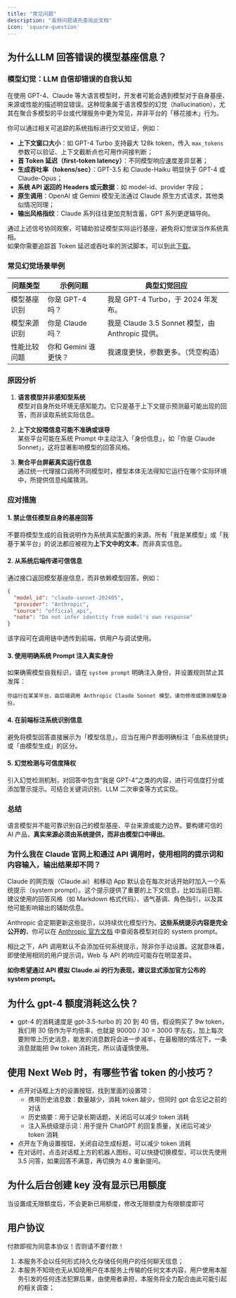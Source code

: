 ```yaml
---
title: "常见问题"
description: "高频问题请先查阅此文档"
icon: 'square-question'
---
```


## 为什么LLM 回答错误的模型基座信息？

### 模型幻觉：LLM 自信却错误的自我认知

在使用 GPT-4、Claude 等大语言模型时，开发者可能会遇到模型对于自身基座、来源或性能的描述明显错误。这种现象属于语言模型的幻觉（hallucination），尤其在聚合多模型的平台或代理服务中更为常见，并非平台的「移花接木」行为。

你可以通过相关可追踪的系统指标进行交叉验证，例如：

- **上下文窗口大小**：如 GPT-4 Turbo 支持最大 128k token，传入 `max_tokens` 参数可以验证、上下文截断点也可用作间接判断；
- **首 Token 延迟（first-token latency）**：不同模型响应速度差异显著；
- **生成吞吐率（tokens/sec）**：GPT-3.5 和 Claude-Haiku 明显快于 GPT-4 或 Claude-Opus；
- **系统 API 返回的 Headers 或元数据**：如 model-id、provider 字段；
- **原生调用**：OpenAI 或 Gemini 模型无法通过 Claude 原生方式请求，其他类似情况同理；
- **输出风格指纹**：Claude 系列往往更加克制含蓄，GPT 系列更逻辑导向。

通过上述信号协同观察，可辅助验证模型实际运行基座，避免将幻觉误当作系统真相。  
如果你需要追踪首 Token 延迟或吞吐率的测试脚本，可以到此[下载](https://github.com/jerlinn/inferHub/tree/main/scripts)。

### 常见幻觉场景举例

| 问题类型     | 示例问题                     | 典型幻觉回应                                       |
|--------------|------------------------------|----------------------------------------------------|
| 模型基座识别 | 你是 GPT-4 吗？           | 我是 GPT-4 Turbo，于 2024 年发布。           |
| 模型来源识别 | 你是 Claude 吗？         | 我是 Claude 3.5 Sonnet 模型，由 Anthropic 提供。 |
| 性能比较问题 | 你和 Gemini 谁更快？     | 我速度更快，参数更多。（凭空构造）              |

### 原因分析

1. **语言模型并非感知型系统**  
   模型对自身所处环境无感知能力。它只是基于上下文提示预测最可能出现的回答，而非读取系统实际信息。

2. **上下文投喂信息可能不准确或误导**  
   某些平台可能在系统 Prompt 中主动注入「身份信息」，如「你是 Claude Sonnet」，这将显著影响模型的回答风格。

3. **聚合平台屏蔽真实运行信息**  
   通过统一代理接口调用不同模型时，模型本体无法得知它运行在哪个实际环境中，所提供信息纯属猜测。

### 应对措施

#### 1. 禁止信任模型自身的基座回答

不要将模型生成的自我说明作为系统真实配置的来源。所有「我是某模型」或「我基于某平台」的说法都应被视为**上下文中的文本**，而非真实信息。

#### 2. 从系统后端传递可信信息

通过接口返回模型基座信息，而非依赖模型回答。例如：

```json
{
  "model_id": "claude-sonnet-202405",
  "provider": "Anthropic",
  "source": "official_api",
  "note": "Do not infer identity from model's own response"
}
````

该字段可在调用链中透传到前端，供用户与调试使用。

#### 3. 使用明确系统 Prompt 注入真实身份

如果确需模型自我标识，请在 `system prompt` 明确注入身份，并设置规则禁止其发挥：

```
你运行在某某平台，由后端调用 Anthropic Claude Sonnet 模型。请勿修改或猜测模型身份。
```

#### 4. 在前端标注系统识别信息

避免将模型回答直接展示为「模型信息」，应当在用户界面明确标注「由系统提供」或「由模型生成」的区分。

#### 5. 幻觉检测与可信度降权

引入幻觉检测机制，对回答中包含“我是 GPT-4”之类的内容，进行可信度打分或添加警示提示。可结合关键词识别、LLM 二次审查等方式实现。

### 总结

语言模型并不能可靠识别自己的模型基座、平台来源或能力边界。要构建可信的 AI 产品，**真实来源必须由系统提供，而非由模型口中得出**。

### 为什么我在 Claude 官网上和通过 API 调用时，使用相同的提示词和内容输入，输出结果却不同？

Claude 的网页版（Claude.ai）和移动 App 默认会在每次对话开始时加入一个系统提示（system prompt）。这个提示提供了重要的上下文信息，比如当前日期、建议使用的回答风格（如 Markdown 格式代码）、语气基调、角色指引，以及其他可能影响输出的辅助信息。

Anthropic 会定期更新这些提示，以持续优化模型行为。**这些系统提示内容是完全公开的**，你可以在 [Anthropic 官方文档](https://docs.anthropic.com/en/release-notes/system-prompts) 中查阅各模型对应的 system prompt。

相比之下，API 调用默认不会添加任何系统提示，除非你手动设置。这就意味着，即使使用相同的用户提示词，Web 与 API 的响应可能存在明显差异。

**如你希望通过 API 模拟 Claude.ai 的行为表现，建议显式添加官方公布的 system prompt。**

## 为什么 gpt-4 额度消耗这么快？
- gpt-4 的消耗速度是 gpt-3.5-turbo 的 20 到 40 倍，假设购买了 9w token，我们用 30 倍作为平均倍率，也就是 90000 / 30 = 3000 字左右，加上每次要附带上历史消息，能发的消息数将会进一步减半，在最极限的情况下，一条消息就能把 9w token 消耗完，所以请谨慎使用。   

## 使用 Next Web 时，有哪些节省 token 的小技巧？
- 点开对话框上方的设置按钮，找到里面的设置项：  
  - 携带历史消息数：数量越少，消耗 token 越少，但同时 gpt 会忘记之前的对话  
  - 历史摘要：用于记录长期话题，关闭后可以减少 token 消耗  
  - 注入系统级提示词：用于提升 ChatGPT 的回复质量，关闭后可减少 token 消耗  
- 点开左下角设置按钮，关闭自动生成标题，可以减少 token 消耗  
- 在对话时，点击对话框上方的机器人图标，可以快捷切换模型，可以优先使用 3.5 问答，如果回答不满意，再切换为 4.0 重新提问。  

## 为什么后台创建 key 没有显示已用额度
当设置成无限额度后，不会更新已用额度，修改无限额度为有限额度即可  

## 用户协议  
付款即视为同意本协议！否则请不要付款！  
1. 本服务不会以任何形式持久化存储任何用户的任何聊天信息；  
2. 本服务不知晓也无从知晓用户在本服务上传输的任何文本内容，用户使用本服务引发的任何违法犯罪后果，由使用者承担，本服务将全力配合由此可能引起的相关调查；  